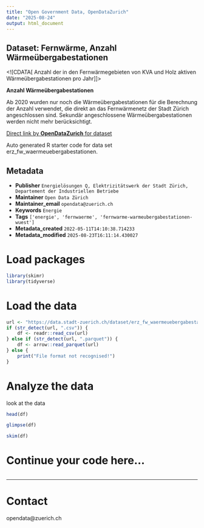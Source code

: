 ```yaml
---
title: "Open Government Data, OpenDataZurich"
date: "2025-08-24"
output: html_document
---
```


## Dataset: Fernwärme, Anzahl Wärmeübergabestationen

<![CDATA[
Anzahl der in den Fernwärmegebieten von KVA und Holz aktiven Wärmeübergabestationen pro Jahr
]]>

**Anzahl Wärmeübergabestationen**

Ab 2020 wurden nur noch die Wärmeübergabestationen für die Berechnung der Anzahl verwendet, die direkt an das Fernwärmenetz der Stadt Zürich angeschlossen sind. Sekundär angeschlossene Wärmeübergabestationen werden nicht mehr berücksichtigt.



[Direct link by **OpenDataZurich** for dataset](https://data.stadt-zuerich.ch/dataset/erz_fw_waermeuebergabestationen)

Auto generated R starter code for data set erz_fw_waermeuebergabestationen.

## Metadata

- **Publisher** `Energielösungen Q, Elektrizitätswerk der Stadt Zürich, Departement der Industriellen Betriebe`
- **Maintainer** `Open Data Zürich`
- **Maintainer_email** `opendata@zuerich.ch`
- **Keywords** `Energie`
- **Tags** `['energie', 'fernwaerme', 'fernwarme-warmeubergabestationen-wuest']`
- **Metadata_created** `2022-05-11T14:10:38.714233`
- **Metadata_modified** `2025-08-23T16:11:14.430027`


# Load packages

```r
library(skimr)
library(tidyverse)
```

# Load the data

```r
url <- "https://data.stadt-zuerich.ch/dataset/erz_fw_waermeuebergabestationen/download/fw_waermeuebergabestationen.csv"
if (str_detect(url, ".csv")) {
    df <- readr::read_csv(url)
} else if (str_detect(url, ".parquet")) {
    df <- arrow::read_parquet(url)
} else {
    print("File format not recognised!")
}
```

# Analyze the data

look at the data
```r
head(df)
```

```r
glimpse(df)
```

```r
skim(df)
```

# Continue your code here...

```r

```

------------------------------------------------------------------------

# Contact

opendata@zuerich.ch

